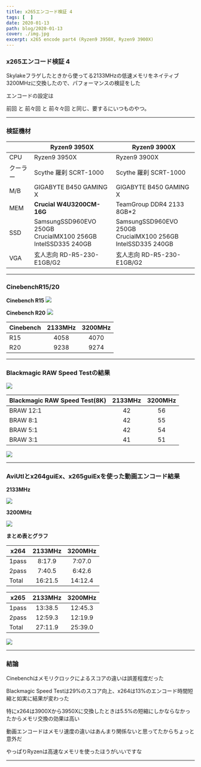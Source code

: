 ```yaml
---
title: x265エンコード検証 4
tags: [  ]
date: 2020-01-13
path: blog/2020-01-13
cover: ./img.jpg
excerpt: x265 encode part4 (Ryzen9 3950X, Ryzen9 3900X)
---
```


### x265エンコード検証 4

Skylakeフラゲしたときから使ってる2133MHzの低速メモリをネイティブ3200MHzに交換したので、パフォーマンスの検証をした

エンコードの設定は
<Link to="/blog/2019-12-03">
前回
</Link>
と
<Link to="/blog/2019-07-08">
前々回
</Link>
と
<Link to="/blog/2019-02-14">
前々々回
</Link>
と同じ、要するにいつものやつ。

---

### 検証機材

|     | Ryzen9 3950X | Ryzen9 3900X|
|-----------|------------|------------|
| CPU      | Ryzen9 3950X      | Ryzen9 3900X      |
| クーラー  | Scythe 羅刹 SCRT-1000     | Scythe 羅刹 SCRT-1000    |
| M/B | GIGABYTE B450 GAMING X    | GIGABYTE B450 GAMING X    |
| MEM | **Crucial W4U3200CM-16G**    | TeamGroup DDR4 2133 8GB*2    |
| SSD | SamsungSSD960EVO 250GB<br/>CrucialMX100 256GB<br/>IntelSSD335 240GB    | SamsungSSD960EVO 250GB<br/>CrucialMX100 256GB<br/>IntelSSD335 240GB    |
| VGA | 玄人志向 RD-R5-230-E1GB/G2    | 玄人志向 RD-R5-230-E1GB/G2    |

---

### CinebenchR15/20

**Cinebench R15**
![](./img1.jpg)

**Cinebench R20**
![](./img2.jpg)

| Cinebench     |2133MHz      |3200MHz         |
|-----------|:------------:|:------------:|
| R15      | 4058	       | 4070      |
| R20      | 9238       | 9274      |

---

### Blackmagic RAW Speed Testの結果

![](./img4.jpg)

| Blackmagic RAW Speed Test(8K)     |2133MHz      |3200MHz         |
|-----------|:------------:|:------------:|
| BRAW 12:1      | 42	       | 56      |
| BRAW 8:1      | 42       | 55      |
| BRAW 5:1      | 42       | 54      |
| BRAW 3:1      | 41       | 51      |

![](./img3.jpg)

---

### AviUtlとx264guiEx、x265guiExを使った動画エンコード結果

**2133MHz**

![](./img5.jpg)

**3200MHz**

![](./img6.jpg)

**まとめ表とグラフ**

| x264     |2133MHz      |3200MHz         |
|-----------|:------------:|:------------:|
| 1pass      | 8:17.9	       | 7:07.0      |
| 2pass      | 7:40.5	       | 6:42.6      |
| Total      | 16:21.5       | 14:12.4      |

| x265     |2133MHz      |3200MHz         |
|-----------|:------------:|:------------:|
| 1pass      | 13:38.5	       | 12:45.3      |
| 2pass      | 12:59.3	       | 12:19.9      |
| Total      | 27:11.9       | 25:39.0      |

![](./img7.jpg)

---

### 結論

Cinebenchはメモリクロックによるスコアの違いは誤差程度だった

Blackmagic Speed Testは29%のスコア向上、x264は13%のエンコード時間短縮と如実に結果が変わった

特にx264は3900Xから3950Xに交換したときは5.5%の短縮にしかならなかったからメモリ交換の効果は高い

動画エンコードはメモリ速度の違いはあんまり関係ないと思ってたからちょっと意外だ

やっぱりRyzenは高速なメモリを使ったほうがいいですな

---